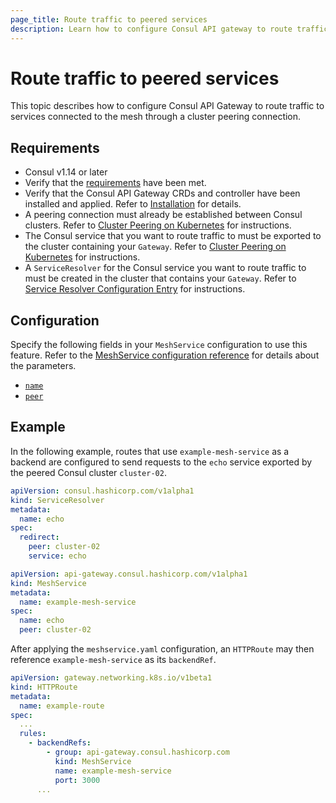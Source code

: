 ```yaml
---
page_title: Route traffic to peered services
description: Learn how to configure Consul API gateway to route traffic to services connected to the mesh through a peering connection.
---
```


# Route traffic to peered services

This topic describes how to configure Consul API Gateway to route traffic to services connected to the mesh through a cluster peering connection.

## Requirements

- Consul v1.14 or later
- Verify that the [requirements](/consul/docs/api-gateway/tech-specs) have been met.
- Verify that the Consul API Gateway CRDs and controller have been installed and applied. Refer to [Installation](/consul/docs/connect/gateways/api-gateway/deploy/install-k8s) for details.
- A peering connection must already be established between Consul clusters. Refer to [Cluster Peering on Kubernetes](/consul/docs/east-west/cluster-peering/tech-specs/k8s) for instructions.
- The Consul service that you want to route traffic to must be exported to the cluster containing your `Gateway`. Refer to [Cluster Peering on Kubernetes](/consul/docs/east-west/cluster-peering/tech-specs/k8s) for instructions.
- A `ServiceResolver` for the Consul service you want to route traffic to must be created in the cluster that contains your `Gateway`. Refer to [Service Resolver Configuration Entry](/consul/docs/reference/config-entry/service-resolver) for instructions.

## Configuration

Specify the following fields in your `MeshService` configuration to use this feature. Refer to the [MeshService configuration reference](/consul/docs/reference/k8s/api-gateway/meshservice) for details about the parameters.

- [`name`](/consul/docs/connect/gateways/api-gateway/configuration/meshservice#name)
- [`peer`](/consul/docs/connect/gateways/api-gateway/configuration/meshservice#peer)

## Example

In the following example, routes that use `example-mesh-service` as a backend are configured to send requests to the `echo` service exported by the peered Consul cluster `cluster-02`.

<CodeBlockConfig filename="serviceresolver.yaml">

```yaml hideClipboard
apiVersion: consul.hashicorp.com/v1alpha1
kind: ServiceResolver
metadata:
  name: echo
spec:
  redirect:
    peer: cluster-02
    service: echo
```
</CodeBlockConfig>

<CodeBlockConfig filename="meshservice.yaml">

```yaml hideClipboard
apiVersion: api-gateway.consul.hashicorp.com/v1alpha1
kind: MeshService
metadata:
  name: example-mesh-service
spec:
  name: echo
  peer: cluster-02
```
</CodeBlockConfig>

After applying the `meshservice.yaml` configuration, an `HTTPRoute` may then reference `example-mesh-service` as its `backendRef`.

<CodeBlockConfig filename="route.yaml">

```yaml hideClipboard
apiVersion: gateway.networking.k8s.io/v1beta1
kind: HTTPRoute
metadata:
  name: example-route
spec:
  ...
  rules:
    - backendRefs:
        - group: api-gateway.consul.hashicorp.com
          kind: MeshService
          name: example-mesh-service
          port: 3000
      ...
```
</CodeBlockConfig>
